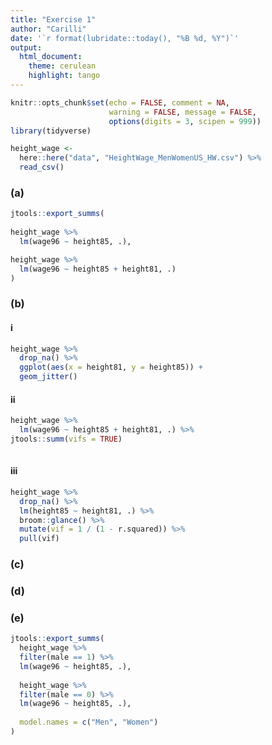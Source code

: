 ```yaml
---
title: "Exercise 1"
author: "Carilli"
date: '`r format(lubridate::today(), "%B %d, %Y")`'
output: 
  html_document:
    theme: cerulean
    highlight: tango
---
```


```r
knitr::opts_chunk$set(echo = FALSE, comment = NA, 
                      warning = FALSE, message = FALSE,
                      options(digits = 3, scipen = 999))
library(tidyverse)
```

```r
height_wage <- 
  here::here("data", "HeightWage_MenWomenUS_HW.csv") %>% 
  read_csv()
```

### (a)

```r
jtools::export_summs(
  
height_wage %>% 
  lm(wage96 ~ height85, .), 

height_wage %>% 
  lm(wage96 ~ height85 + height81, .)
)

```

### (b)

#### i

```r
height_wage %>% 
  drop_na() %>% 
  ggplot(aes(x = height81, y = height85)) + 
  geom_jitter()
```

#### ii

```r
height_wage %>%
  lm(wage96 ~ height85 + height81, .) %>% 
jtools::summ(vifs = TRUE)
  
```

#### iii

```r
height_wage %>% 
  drop_na() %>% 
  lm(height85 ~ height81, .) %>% 
  broom::glance() %>% 
  mutate(vif = 1 / (1 - r.squared)) %>% 
  pull(vif)
```

### (c)

### (d)

### (e)

```r
jtools::export_summs(
  height_wage %>% 
  filter(male == 1) %>% 
  lm(wage96 ~ height85, .),
  
  height_wage %>% 
  filter(male == 0) %>% 
  lm(wage96 ~ height85, .),
  
  model.names = c("Men", "Women")
)


```





